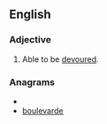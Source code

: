 ==English==
===Adjective===
{{en-adj}}
# Able to be [[devour]]ed.

===Anagrams===
* {{alphagram|abdeeloruv}}
* [[boulevarde#English|boulevarde]]
